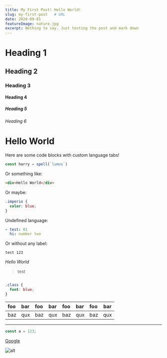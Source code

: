 ```yaml
---
title: My First Post! Hello World!
slug: my-first-post   # URL
date: 2020-09-01
featureImage: nature.jpg
excerpt: Nothing to say. Just testing the post and mark down
---
```

# Heading 1
## Heading 2
### Heading 3
#### Heading 4
##### Heading 5
###### Heading 6

# Hello World

Here are some code blocks with custom language tabs!

```js
const harry = spell(`lumos`)
```

Or something like:

```html
<div>Hello World</div>
```

Or maybe:

```css
.imperio {
  color: blue;
}
```

Undefined language:

```yaml
- test: 01
  hi: number two
```

Or without any label:

```
test 123
```


*Hello* _World_
> test

```css

.class {
  font: blue;
}

```

| foo | bar |foo | bar |foo | bar |foo | bar |
| :-- | :-- |:-- | :-- |:-- | :-- |:-- | :-: |
| baz | qux |baz | qux |baz | qux |baz | qux |

---
```js
const a = 123;
```

[Google](https://www.google.com)

![alt](nature.jpg)